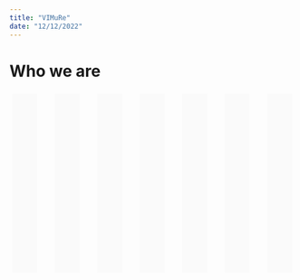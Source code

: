---
title: "VIMuRe"
date: "12/12/2022"
---

# Who we are

::: columns

::: {.column style="display:inline-block;width:400px;height:300px;margin:1%;padding:1.5%;background-color:#fafafa"}
<figure>
    <img src="/figures/cdebacco.png" alt="Photo of Caterina De Bacco" max-width="400" max-height="400" role="presentation" style="width:5em" class="img-responsive atto_image_button_text-bottom">
    <figcaption>
        <strong>Dr.&nbsp;<span><a href="https://www.cdebacco.com/" target="_blank" class="external">Caterina De Bacco</a></span></strong> 
        <br>
        CyberValley Research Group Leader
        <br>MPI for Intelligent Systems
    </figcaption>

</figure>
:::

::: {.column style="display:inline-block;width:400px;height:300px;margin:1%;padding:1.5%;background-color:#fafafa"}
<figure>
    <img src="/figures/martina.jpeg" alt="Photo of Martina Contisciani" max-width="400" max-height="400" role="presentation" style="width:5em" class="img-responsive atto_image_button_text-bottom">
    <figcaption>
        <strong><span><a href="https://is.mpg.de/person/mcontisciani" target="_blank" class="external">Martina Contisciani</a></span></strong> 
        <br>Ph.D. Student
        <br>MPI for Intelligent Systems<br>
    </figcaption>

</figure>
:::

::: {.column style="display:inline-block;width:400px;height:300px;margin:1%;padding:1.5%;background-color:#fafafa"}
<figure>
    <img src="/figures/jon.jpg" alt="Photo of Jon Cardoso-Silva" max-width="400" max-height="400" role="presentation" style="width:5em" class="img-responsive atto_image_button_text-bottom">
    <figcaption>
        <strong>Dr.&nbsp;<span><a href="https://www.lse.ac.uk/DSI/People/Jonathan-Cardoso-Silva" target="_blank" class="external">Jon Cardoso-Silva</a></span></strong> 
        <br/>Assist. Prof. Lecturer
        <br/>LSE Data Science Institute<br/>
    </figcaption>
</figure>
:::

::: {.column style="display:inline-block;width:400px;height:300px;margin:1%;padding:1.5%;background-color:#fafafa"}

<figure>
    <img src="/figures/hadiseh.jpeg" alt="Photo of Hadiseh Safdari" max-width="400" max-height="400" role="presentation" style="width:5em" class="img-responsive atto_image_button_text-bottom">
    <figcaption>
        <strong>Dr.&nbsp;<span><a href="https://is.mpg.de/person/hsafdari" target="_blank" class="external">Hadiseh Safdari</a></span></strong> 
        <br/>Postdoctoral Researcher
        <br>MPI for Intelligent Systems
    </figcaption>
</figure>
:::

::: {.column style="display:inline-block;width:400px;height:300px;margin:1%;padding:1.5%;background-color:#fafafa"}
<figure>
    <img src="/figures/diego.jpg" alt="Photo of Diego Baptista Theuerkauf" max-width="400" max-height="400" role="presentation" style="width:5em" class="img-responsive atto_image_button_text-bottom">
    <figcaption>
        <strong><span><a href="https://is.mpg.de/person/dtheuerkauf" target="_blank" class="external">Diego Baptista Theuerkauf</a></span></strong> 
        <br/>Ph.D. Student
        <br>MPI for Intelligent Systems<br><br>
    </figcaption>
</figure>

:::

::: {.column style="display:inline-block;width:400px;height:300px;margin:1%;padding:1.5%;background-color:#fafafa"}
<figure>
    <img src="/figures/gabi.jpg" alt="Photo of Gabriela Lima Borges" max-width="400" max-height="400" role="presentation" style="width:5em" class="img-responsive atto_image_button_text-bottom">
    <figcaption>
        <strong><span><a href="https://github.com/gabiborges1" target="_blank" class="external">Gabriela Lima Borges</a></span></strong> 
        <br/>Data Scientist / Guest Researcher
        <br>MPI for Evolutionary Anthropology<br><br>
    </figcaption>
</figure>
:::

::: {.column style="display:inline-block;width:400px;height:300px;margin:1%;padding:1.5%;background-color:#fafafa"}
<figure>
    <img src="/figures/tracy.jpg" alt="Photo of Tracy Sweet" max-width="400" max-height="400" role="presentation" style="width:5em" class="img-responsive atto_image_button_text-bottom">
    <figcaption>
        <strong>Dr.&nbsp;<span><a href="https://education.umd.edu/directory/tracy-sweet" target="_blank" class="external">Tracy Sweet</a></span></strong> 
        <br/>Associate Professor
        <br>UMD College of Education<br><br>
    </figcaption>
</figure>
:::


:::

